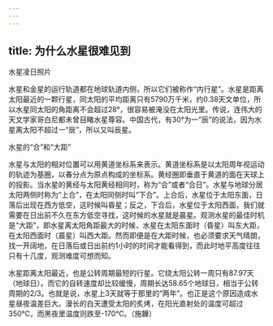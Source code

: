 ```yaml
---
---
---
```

title: 为什么水星很难见到
---




水星凌日照片



水星和金星的运行轨道都在地球轨道内侧，所以它们被称作“内行星”。水星是距离太阳最近的一颗行星，同太阳的平均距离只有5790万千米，约0.38天文单位，所以水星同太阳的角距离不会超过28°，很容易被淹没在太阳光里。传说，连伟大的天文学家哥白尼都未曾目睹水星尊容。中国古代，有30°为一“辰”的说法，因为水星离太阳不超过一“辰”，所以又叫辰星。

水星的“合”和“大距”



水星与太阳的相对位置可以用黄道坐标系来表示。黄道坐标系是以太阳周年视运动的轨迹为基圈，以春分点为原点构成的坐标系。黄经圈即垂直于黄道的面在天球上的投影。当水星的黄经与太阳黄经相同时，称为“合”或者“合日”。水星与地球分居太阳两侧时称为“上合”，在太阳同侧时叫“下合”。上合后，水星位于太阳东面，日落后出现在西方低空，这时候叫昏星；反之，下合后，水星位于太阳西面，我们就需要在日出前不久在东方低空寻找，这时候的水星就是晨星。观测水星的最佳时机是“大距”，即水星离太阳角距最大的时候，水星在太阳东面时（昏星）叫东大距，在太阳西面时（晨星）叫西大距。然而即便是在大距时候，也必须要求天气晴朗，找一开阔地，在日落后或日出前约1小时的时间才能看得到，而此时地平高度往往只有十几度，观测难度可想而知。

水星距离太阳最近，也是公转周期最短的行星。它绕太阳公转一周只有87.97天（地球日）。而它的自转速度却比较缓慢，周期长达58.65个地球日，相当于公转周期的2/3。也就是说，水星上3天就等于那里的“两年”。也正是这个原因造成水星昼夜温差巨大。漫长的白天遭受太阳的炙烤，在阳光直射处的温度可超过350℃，而黑夜里温度则跌至-170℃。（施韡）